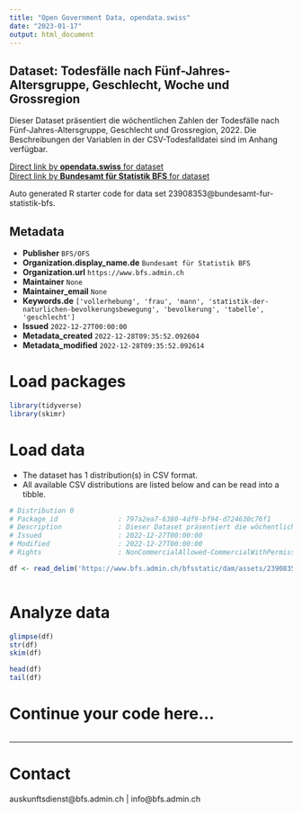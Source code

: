 ```yaml
---
title: "Open Government Data, opendata.swiss"
date: "2023-01-17"
output: html_document
---
```


## Dataset: Todesfälle nach Fünf-Jahres-Altersgruppe, Geschlecht, Woche und Grossregion

Dieser Dataset präsentiert die wöchentlichen Zahlen der Todesfälle nach Fünf-Jahres-Altersgruppe, Geschlecht und Grossregion, 2022. Die Beschreibungen der Variablen in der CSV-Todesfalldatei sind im Anhang verfügbar.

[Direct link by **opendata.swiss** for dataset](https://opendata.swiss/de/dataset/todesfalle-nach-funf-jahres-altersgruppe-geschlecht-woche-und-grossregion52)<br>
[Direct link by **Bundesamt für Statistik BFS** for dataset](https://www.bfs.admin.ch/asset/de/ts-q-01.04.02.01.31-P)

Auto generated R starter code for data set 23908353@bundesamt-fur-statistik-bfs.

## Metadata

- **Publisher** `BFS/OFS`
- **Organization.display_name.de** `Bundesamt für Statistik BFS`
- **Organization.url** `https://www.bfs.admin.ch`
- **Maintainer** `None`
- **Maintainer_email** `None`
- **Keywords.de** `['vollerhebung', 'frau', 'mann', 'statistik-der-naturlichen-bevolkerungsbewegung', 'bevolkerung', 'tabelle', 'geschlecht']`
- **Issued** `2022-12-27T00:00:00`
- **Metadata_created** `2022-12-28T09:35:52.092604`
- **Metadata_modified** `2022-12-28T09:35:52.092614`


# Load packages

```r

library(tidyverse)
library(skimr)

```

# Load data

-   The dataset has 1 distribution(s) in CSV format.
-   All available CSV distributions are listed below and can be read into a tibble.

```r

# Distribution 0
# Package_id               : 797a2ea7-6380-4df9-bf94-d724630c76f1
# Description              : Dieser Dataset präsentiert die wöchentlichen Zahlen der Todesfälle nach Fünf-Jahres-Altersgruppe, Geschlecht und Grossregion, 2022. Die Beschreibungen der Variablen in der CSV-Todesfalldatei sind im Anhang verfügbar.
# Issued                   : 2022-12-27T00:00:00
# Modified                 : 2022-12-27T00:00:00
# Rights                   : NonCommercialAllowed-CommercialWithPermission-ReferenceRequired

df <- read_delim('https://www.bfs.admin.ch/bfsstatic/dam/assets/23908354/master')



```

# Analyze data

```r

glimpse(df)
str(df)
skim(df)

head(df)
tail(df)

```

# Continue your code here...

```r

```

------------------------------------------------------------------------

# Contact

auskunftsdienst@bfs.admin.ch | info@bfs.admin.ch
